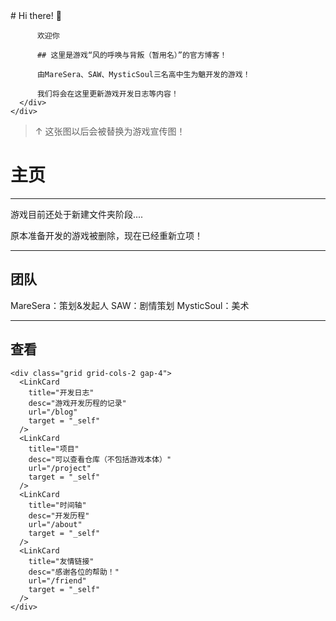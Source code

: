 
<BaseLayout title="Home">
  <BaseCard title="Home">
    <div class="flex">
      <div class="p-6">
          # Hi there! 👋

          欢迎你

          ## 这里是游戏“风的呼唤与背叛（暂用名）”的官方博客！

          由MareSera、SAW、MysticSoul三名高中生为魈开发的游戏！

          我们将会在这里更新游戏开发日志等内容！
      </div>
    </div>

  </BaseCard>

  <BaseCard title="Home" image="/index.webp">

  > ↑  这张图以后会被替换为游戏宣传图！
# 主页

---

游戏目前还处于新建文件夹阶段....

原本准备开发的游戏被删除，现在已经重新立项！

---

## 团队

MareSera：策划&发起人
SAW：剧情策划
MysticSoul：美术


---

## 查看

    <div class="grid grid-cols-2 gap-4">
      <LinkCard
        title="开发日志"
        desc="游戏开发历程的记录"
        url="/blog"
        target = "_self"
      />
      <LinkCard
        title="项目"
        desc="可以查看仓库（不包括游戏本体）"
        url="/project"
        target = "_self"
      />
      <LinkCard
        title="时间轴"
        desc="开发历程"
        url="/about"
        target = "_self"
      />
      <LinkCard
        title="友情链接"
        desc="感谢各位的帮助！"
        url="/friend"
        target = "_self"
      />
    </div>


  </BaseCard>
</BaseLayout>



